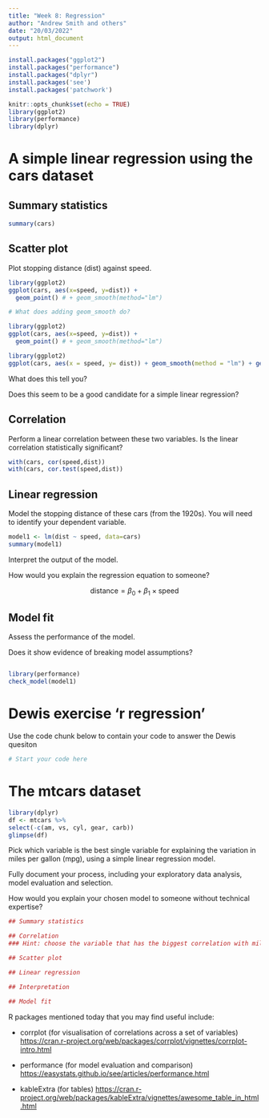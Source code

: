 ---
title: "Week 8: Regression"
author: "Andrew Smith and others"
date: "20/03/2022"
output: html_document
---
```{r}
install.packages("ggplot2")
install.packages("performance")
install.packages("dplyr")
install.packages('see')
install.packages('patchwork')
```
```{r setup, include=FALSE}
knitr::opts_chunk$set(echo = TRUE)
library(ggplot2)
library(performance)
library(dplyr)
```

# A simple linear regression using the cars dataset

## Summary statistics

```{r}
summary(cars)
```

## Scatter plot

Plot stopping distance (dist) against speed.

```{r}

library(ggplot2)
ggplot(cars, aes(x=speed, y=dist)) +
  geom_point() # + geom_smooth(method="lm")

# What does adding geom_smooth do?
```
```{r}
library(ggplot2)
ggplot(cars, aes(x=speed, y=dist)) +
  geom_point() # + geom_smooth(method="lm")
```

```{r}
library(ggplot2)
ggplot(cars, aes(x = speed, y= dist)) + geom_smooth(method = "lm") + geom_point()
```

What does this tell you?

Does this seem to be a good candidate for a simple linear regression?

## Correlation

Perform a linear correlation between these two variables.  Is the linear correlation statistically significant?

```{r}

with(cars, cor(speed,dist))
with(cars, cor.test(speed,dist))

```

## Linear regression

Model the stopping distance of these cars (from the 1920s). You will need to identify your dependent variable.

```{r}

model1 <- lm(dist ~ speed, data=cars)
summary(model1)

```

Interpret the output of the model.

How would you explain the regression equation to someone?


$$\mbox{distance} = \beta_0 + \beta_1 \times \mbox{speed}$$

## Model fit

Assess the performance of the model.

Does it show evidence of breaking model assumptions?
```{r}
```


```{r}

library(performance)
check_model(model1)

```

# Dewis exercise 'r regression'

Use the code chunk below to contain your code to answer the Dewis quesiton 

```{r Dewis}

# Start your code here


```


# The mtcars dataset


```{r}

library(dplyr)
df <- mtcars %>%
select(-c(am, vs, cyl, gear, carb))
glimpse(df)

```


Pick which variable is the best single variable for explaining the variation in miles per gallon (mpg), using a simple linear regression model.

Fully document your process, including your exploratory data analysis, model evaluation and selection.

How would you explain your chosen model to someone without technical expertise?

```{r}

## Summary statistics

## Correlation
### Hint: choose the variable that has the biggest correlation with miles per gallon

## Scatter plot

## Linear regression

## Interpretation

## Model fit

```





R packages mentioned today that you may find useful include:

- corrplot (for visualisation of correlations across a set of variables) <https://cran.r-project.org/web/packages/corrplot/vignettes/corrplot-intro.html>

- performance (for model evaluation and comparison) <https://easystats.github.io/see/articles/performance.html>

- kableExtra (for tables) <https://cran.r-project.org/web/packages/kableExtra/vignettes/awesome_table_in_html.html>
